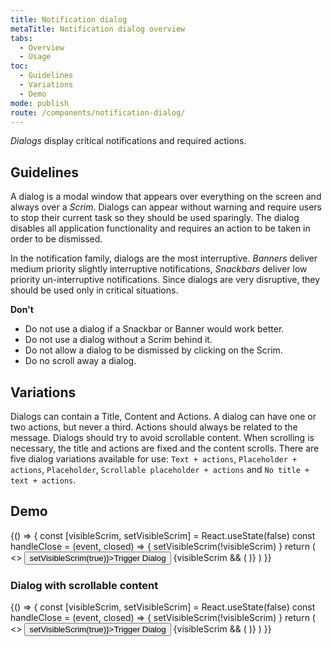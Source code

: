 ```yaml
---
title: Notification dialog
metaTitle: Notification dialog overview
tabs:
  - Overview
  - Usage
toc:
  - Guidelines
  - Variations
  - Demo
mode: publish
route: /components/notification-dialog/
---
```



_Dialogs_ display critical notifications and required actions.

<!--One to two sentences as an introduction to the component-->

## Guidelines

<!--List how to use it, sizes, widths, grid interactions, color allowances -->

A dialog is a modal window that appears over everything on the screen and always over a _Scrim_. Dialogs can appear without warning and require users to stop their current task so they should be used sparingly. The dialog disables all application functionality and requires an action to be taken in order to be dismissed.

In the notification family, dialogs are the most interruptive. _Banners_ deliver medium priority slightly interruptive notifications, _Snackbars_ deliver low priority un-interruptive notifications. Since dialogs are very disruptive, they should be used only in critical situations.

**Don't**

<!--Bullet point list if needed -->

- Do not use a dialog if a Snackbar or Banner would work better.
- Do not use a dialog without a Scrim behind it.
- Do not allow a dialog to be dismissed by clicking on the Scrim.
- Do no scroll away a dialog.

## Variations

<!--One ### heading per frame in Figma, explaining each component in that frame. One 'content' section per variation if needed -->

Dialogs can contain a Title, Content and Actions. A dialog can have one or two actions, but never a third. Actions should always be related to the message. Dialogs should try to avoid scrollable content. When scrolling is necessary, the title and actions are fixed and the content scrolls. There are five dialog variations available for use: `Text + actions`, `Placeholder + actions`, `Placeholder`, `Scrollable placeholder + actions` and `No title + text + actions`.

<FigmaImage
  url="https://www.figma.com/file/0bGXR2sCwMVSDNyyzu5BXrO5/UI%E2%80%94User-Interface?node-id=2725%3A198"
  alt="Figma design for dialog"
/>

## Demo

<Playground>
  {() => {
    const [visibleScrim, setVisibleScrim] = React.useState(false)
    const handleClose = (event, closed) => {
      setVisibleScrim(!visibleScrim)
    }
    return (
      <>
        <Button onClick={() => setVisibleScrim(true)}>Trigger Dialog</Button>
        {visibleScrim && (
          <Scrim onClose={handleClose}>
            <Dialog>
              <Dialog.Title>Title</Dialog.Title>
              <Dialog.CustomContent>
                <Typography variant="body_short">
                  Small description here.
                </Typography>
              </Dialog.CustomContent>
              <Dialog.Actions>
                <div
                  style={{
                    display: 'grid',
                    columnGap: '16px',
                    gridTemplateColumns: 'repeat(2, fit-content(100%))',
                    justifyContent: 'end',
                    justifySelf: 'end',
                  }}
                >
                  <Button
                    variant="ghost"
                    onClick={() => setVisibleScrim(false)}
                  >
                    Cancel
                  </Button>
                  <Button onClick={() => setVisibleScrim(false)}>OK</Button>
                </div>
              </Dialog.Actions>
            </Dialog>
          </Scrim>
        )}
      </>
    )
  }}
</Playground>

### Dialog with scrollable content

<Playground>
  {() => {
    const [visibleScrim, setVisibleScrim] = React.useState(false)
    const handleClose = (event, closed) => {
      setVisibleScrim(!visibleScrim)
    }
    return (
      <>
        <Button onClick={() => setVisibleScrim(true)}>Trigger Dialog</Button>
        {visibleScrim && (
          <Scrim onClose={handleClose}>
            <Dialog>
              <Dialog.Title>Title</Dialog.Title>
              <Dialog.CustomContent scrollable={true}>
                <>
                  <Typography variant="body_short">
                    Lorem ipsum dolor sit amet consecteur dit lot. Lorem ipsum
                    dolor sit amet consecteur dit lot. Lorem ipsum dolor sit
                    amet consecteur dit lot.{' '}
                  </Typography>
                  <Typography variant="body_short">
                    Lorem ipsum dolor sit amet consecteur dit lot. Lorem ipsum
                    dolor sit amet consecteur dit lot. Lorem ipsum dolor sit
                    amet consecteur dit lot.{' '}
                  </Typography>
                </>
              </Dialog.CustomContent>
              <Dialog.Actions>
                <div
                  style={{
                    display: 'grid',
                    columnGap: '16px',
                    gridTemplateColumns: 'repeat(2, fit-content(100%))',
                    justifyContent: 'end',
                    justifySelf: 'end',
                  }}
                >
                  <Button
                    variant="ghost"
                    onClick={() => setVisibleScrim(false)}
                  >
                    Cancel
                  </Button>
                  <Button onClick={() => setVisibleScrim(false)}>OK</Button>
                </div>
              </Dialog.Actions>
            </Dialog>
          </Scrim>
        )}
      </>
    )
  }}
</Playground>
